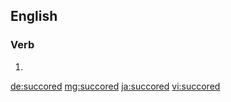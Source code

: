 ==English==

===Verb===
{{head|en|verb form}}

# {{en-past of|succor}}

[[de:succored]]
[[mg:succored]]
[[ja:succored]]
[[vi:succored]]